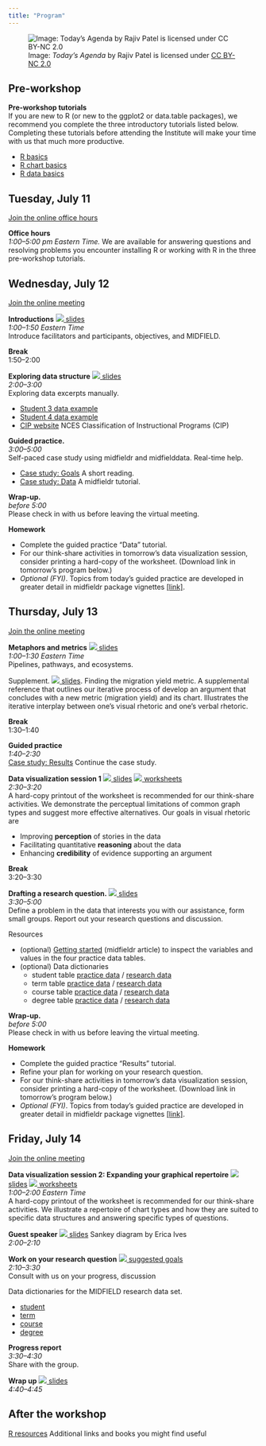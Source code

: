 ```yaml
---
title: "Program"
---
```


![Image: *Today's Agenda* by Rajiv Patel is licensed under [CC BY-NC 2.0](https://creativecommons.org/licenses/by-nc/2.0/legalcode)](figures/agenda.png)




## Pre-workshop




**Pre-workshop tutorials**     
If you are new to R (or new to the ggplot2 or data.table packages), we recommend you complete the three introductory tutorials listed below. Completing these tutorials before attending the Institute will make your time with us that much more productive.

- [R basics](r-basics.html)   
- [R chart basics](chart-basics.html)
- [R data basics](data-basics.html)





## Tuesday, July 11




[Join the online office hours](https://purdue-edu.zoom.us/j/99534954101?pwd=QkZ3SlpDZyszVVZDQkU4ZWR5TjMwdz09)    




**Office hours**    
*1:00--5:00 pm Eastern Time.*  We are available for answering questions and resolving problems you encounter installing R or working with R in the three pre-workshop tutorials. 












## Wednesday, July 12

[Join the online meeting](https://purdue-edu.zoom.us/j/99534954101?pwd=QkZ3SlpDZyszVVZDQkU4ZWR5TjMwdz09)    




**Introductions** [![](resources/download-icon.png) slides](resources/2023-introduction-slides.pdf)    
*1:00--1:50 Eastern Time*    
Introduce facilitators and participants, objectives, and  MIDFIELD.  



**Break**    
1:50--2:00      


**Exploring data structure** [![](resources/download-icon.png) slides](resources/Exploring-data-structure-questions.pdf)    
*2:00--3:00*   
Exploring data excerpts manually.   

- [Student 3 data example](resources/Example3.pdf) 
- [Student 4 data example](resources/Example4.pdf)    
- [CIP website](https://nces.ed.gov/ipeds/cipcode/browse.aspx?y=55) NCES Classification of Instructional Programs (CIP) 






**Guided practice.**    
*3:00--5:00*    
Self-paced case study using midfieldr and midfielddata. Real-time help.

- [Case study: Goals](https://midfieldr.github.io/midfieldr/articles/art-001-case-goals.html) A short reading.   
- [Case study: Data](https://midfieldr.github.io/midfieldr/articles/art-002-case-data.html) A midfieldr tutorial. 



**Wrap-up.**    
*before 5:00*    
Please check in with us before leaving the virtual meeting.



**Homework**

- Complete the guided practice "Data" tutorial. 
- For our think-share activities in tomorrow's data visualization session, consider printing a hard-copy of the worksheet. (Download link in tomorrow's program below.)
- *Optional (FYI)*. Topics from today's guided practice are developed in greater detail in midfieldr package vignettes  [[link]](https://midfieldr.github.io/midfieldr/articles/).






## Thursday, July 13

[Join the online meeting](https://purdue-edu.zoom.us/j/99534954101?pwd=QkZ3SlpDZyszVVZDQkU4ZWR5TjMwdz09)    




**Metaphors and metrics** [![](resources/download-icon.png) slides](resources/2023-metaphors-and-metrics-slides.pdf)   
*1:00--1:30 Eastern Time*    
Pipelines, pathways, and ecosystems. 

[Supplement.]{.important} [![](resources/download-icon.png) slides  ](resources/Finding-the-migration-yield-metric.pdf). Finding the migration yield metric. A supplemental reference that outlines our iterative process of develop an argument that concludes with a new metric (migration yield) and its chart. Illustrates the iterative interplay between one's visual rhetoric and one's verbal rhetoric.  




**Break**    
1:30--1:40  




**Guided practice**    
*1:40--2:30*    
[Case study: Results](https://midfieldr.github.io/midfieldr/articles/art-003-case-results.html) Continue the case study. 




**Data visualization session 1** [![](resources/download-icon.png) slides](resources/effective-charts-slides.pdf) [![](resources/download-icon.png) worksheets](resources/2023-effective-charts-handout.pdf)    
*2:30--3:20*    
A hard-copy printout of the worksheet is recommended for our think-share activities. We demonstrate the perceptual limitations of common graph types and suggest more effective alternatives. Our goals in visual rhetoric are  
  
- Improving **perception** of stories in the data
- Facilitating quantitative **reasoning** about the data
- Enhancing **credibility** of evidence supporting an argument
 
 
 
 
 **Break**    
3:20--3:30 






**Drafting a research question.** [![](resources/download-icon.png) slides](resources/2023-research-question.pdf)   
*3:30--5:00*    
Define a problem in the data that interests you with our assistance, form small groups. Report out your research questions and discussion. 

[Resources]{.important} 

- (optional) [Getting started](https://midfieldr.github.io/midfieldr/articles/art-000-getting-started.html) (midfieldr article) to inspect the variables and values in the four practice data tables.
- (optional) Data dictionaries 
  - student table [practice data](https://midfieldr.github.io/midfielddata/reference/student.html) /  [research data](resources/research-variables-student.pdf)
  - term table [practice data](https://midfieldr.github.io/midfielddata/reference/term.html) /  [research data](resources/research-variables-term.pdf)
  - course table [practice data](https://midfieldr.github.io/midfielddata/reference/course.html) /  [research data](resources/research-variables-course.pdf)
  - degree table [practice data](https://midfieldr.github.io/midfielddata/reference/degree.html) /  [research data](resources/research-variables-degree.pdf)


**Wrap-up.**    
*before 5:00*    
Please check in with us before leaving the virtual meeting.


**Homework**

- Complete the guided practice "Results" tutorial. 
- Refine your plan for working on your research question.  
- For our think-share activities in tomorrow's data visualization session, consider printing a hard-copy of the worksheet. (Download link in tomorrow's program below.)
- *Optional (FYI)*. Topics from today's guided practice are developed in greater detail in midfieldr package vignettes  [[link]](https://midfieldr.github.io/midfieldr/articles/).






## Friday, July 14

[Join the online meeting](https://purdue-edu.zoom.us/j/99534954101?pwd=QkZ3SlpDZyszVVZDQkU4ZWR5TjMwdz09)    




**Data visualization session 2: Expanding your graphical repertoire** [![](resources/download-icon.png) slides](resources/chart-repertoire-slides.pdf) [![](resources/download-icon.png) worksheets](resources/2023-chart-repertoire-handout.pdf)    
*1:00--2:00 Eastern Time*    
A hard-copy printout of the worksheet is recommended for our think-share activities. We illustrate a repertoire of chart types and how they are suited to specific data structures and answering specific types of questions. 


**Guest speaker** [![](resources/download-icon.png)  slides](resources/miller-ives-sankey.pdf) Sankey diagram by Erica Ives    
*2:00--2:10*    











**Work on your research question** [![](resources/download-icon.png) suggested goals](resources/2023-draft-a-research-question.pdf)    
*2:10--3:30*    
Consult with us on your progress, discussion 

[Data dictionaries]{.important} for the MIDFIELD research data set.

- [student](resources/research-variables-student.pdf)
- [term](resources/research-variables-term.pdf)
- [course](resources/research-variables-course.pdf)
- [degree](resources/research-variables-degree.pdf)






**Progress report**    
*3:30--4:30*    
Share with the group. 




**Wrap up** [![](resources/download-icon.png) slides](resources/day-3-wrapup-slides.pdf)    
*4:40--4:45*    




## After the workshop

[R resources](r-resources.html) Additional links and books you might find useful
